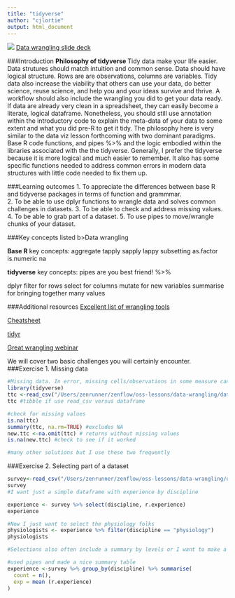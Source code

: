 ```yaml
---
title: "tidyverse"
author: "cjlortie"
output: html_document
---
```

![](./beemo.rodeo.png)
[Data wrangling slide deck](http://www.slideshare.net/cjlortie/data-wrangling-in-r-be-a-wrangler)

###Introduction
<b> Philosophy of tidyverse </b>
Tidy data make your life easier. Data strutures should match intuition and common sense. Data should have logical structure.  Rows are are observations, columns are variables. Tidy data also increase the viability that others can use your data, do better science, reuse science, and help you and your ideas survive and thrive. A workflow should also include the wrangling you did to get your data ready. If data are already very clean in a spreadsheet, they can easily become a literate, logical dataframe. Nonetheless, you should still use annotation within the introductory code to explain the meta-data of your data to some extent and what you did pre-R to get it tidy.  The philosophy here is very similar to the data viz lesson forthcoming with two dominant paradigms. Base R code functions, and pipes %>% and the logic embodied within the libraries associated with the the tidyverse. Generally, I prefer the tidyverse because it is more logical and much easier to remember.  It also has some specific functions needed to address common errors in modern data structures with little code needed to fix them up.

###Learning outcomes
1. To appreciate the differences between base R and tidyverse packages in terms of function and grammmar.  
2. To be able to use dplyr functions to wrangle data and solves common challenges in datasets.
3. To be able to check and address missing values.
4. To be able to grab part of a dataset.
5. To use pipes to move/wrangle chunks of your dataset.

###Key concepts listed
b>Data wrangling</b>

<b>Base R</b>
key concepts:
aggregate
tapply
sapply 
lappy
subsetting
as.factor
is.numeric
na

<b>tidyverse</b>
key concepts:
pipes are you best friend!
%>% 

dplyr
filter for rows
select for columns
mutate for new variables
summarise for bringing together many values

###Additional resources
[Excellent list of wrangling tools](http://www.computerworld.com/article/2921176/business-intelligence/great-r-packages-for-data-import-wrangling-visualization.html)


[Cheatsheet](https://www.rstudio.com/wp-content/uploads/2015/02/data-wrangling-cheatsheet.pdf)

[tidyr](https://cran.r-project.org/web/packages/tidyr/README.html)

[Great wrangling webinar](https://www.rstudio.com/resources/webinars/data-wrangling-with-r-and-rstudio/)

We will cover two basic challenges you will certainly encounter.
###Exercise 1. Missing data
```r
#Missing data. In error, missing cells/observations in some measure can kick back an error. In other apps, sometimes ignored but can introduce error.
library(tidyverse)
ttc <-read_csv("/Users/zenrunner/zenflow/oss-lessons/data-wrangling/data/ttc.csv")
ttc #tibble if use read_csv versus dataframe

#check for missing values
is.na(ttc)
summary(ttc, na.rm=TRUE) #excludes NA
new.ttc <-na.omit(ttc) # returns without missing values
is.na(new.ttc) #check to see if it worked

#many other solutions but I use these two frequently

```

###Exercise 2. Selecting part of a dataset
```r
survey<-read_csv("/Users/zenrunner/zenflow/oss-lessons/data-wrangling/data/5081.survey.1.csv")
survey
#I want just a simple dataframe with experience by discipline

experience <- survey %>% select(discipline, r.experience)
experience

#Now I just want to select the physiology folks
physiologists <- experience %>% filter(discipline == "physiology")
physiologists

#Selections also often include a summary by levels or I want to make a new column with some calculations. Think about what you have likely done in excel.

#used pipes and made a nice summary table
experience <-survey %>% group_by(discipline) %>% summarise(
  count = n(),
  exp = mean (r.experience)
)

```

